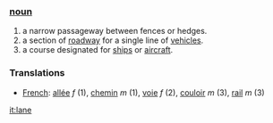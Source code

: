 ===[[noun]]===
#a narrow passageway between fences or hedges.
#a section of [[roadway]] for a single line of [[vehicle]]s.
#a course designated for [[ship]]s or [[aircraft]].

===Translations===
*[[French]]: [[allée]] ''f'' (1), [[chemin]] ''m'' (1), [[voie]] ''f'' (2), [[couloir]] ''m'' (3), [[rail]] ''m'' (3)

[[it:lane]]